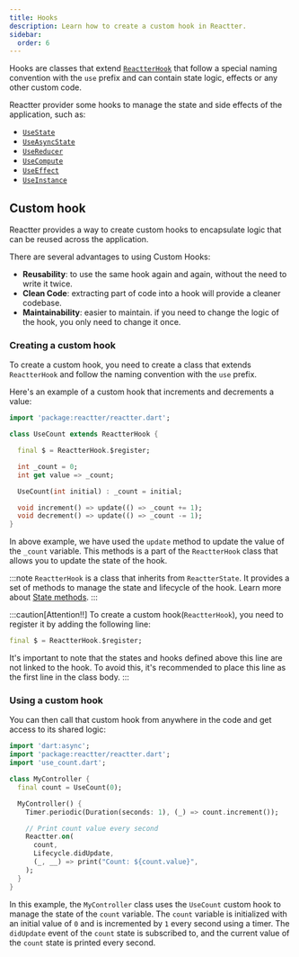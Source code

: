 ```yaml
---
title: Hooks
description: Learn how to create a custom hook in Reactter.
sidebar:
  order: 6
---
```



Hooks are classes that extend [`ReactterHook`](https://pub.dev/documentation/reactter/latest/reactter/ReactterHook-class.html) that follow a special naming convention with the `use` prefix and can contain state logic, effects or any other custom code.

Reactter provider some hooks to manage the state and side effects of the application, such as:

- [`UseState`](/reactter/hooks/use_state)
- [`UseAsyncState`](/reactter/hooks/use_async_state)
- [`UseReducer`](/reactter/hooks/use_reducer)
- [`UseCompute`](/reactter/hooks/use_compute)
- [`UseEffect`](/reactter/hooks/use_effect)
- [`UseInstance`](/reactter/hooks/use_instance)

## Custom hook

Reactter provides a way to create custom hooks to encapsulate logic that can be reused across the application.

There are several advantages to using Custom Hooks:

- **Reusability**: to use the same hook again and again, without the need to write it twice.
- **Clean Code**: extracting part of code into a hook will provide a cleaner codebase.
- **Maintainability**: easier to maintain. if you need to change the logic of the hook, you only need to change it once.


### Creating a custom hook

To create a custom hook, you need to create a class that extends `ReactterHook` and follow the naming convention with the `use` prefix.

Here's an example of a custom hook that increments and decrements a value:

```dart title="use_count.dart" "ReactterHook" "ReactterHook.$register" {"* This line is REQUIRED!!":4-5} "update" "_count"
import 'package:reactter/reactter.dart';

class UseCount extends ReactterHook {

  final $ = ReactterHook.$register;

  int _count = 0;
  int get value => _count;

  UseCount(int initial) : _count = initial;

  void increment() => update(() => _count += 1);
  void decrement() => update(() => _count -= 1);
}
```

In above example, we have used the `update` method to update the value of the `_count` variable.
This methods is a part of the `ReactterHook` class that allows you to update the state of the hook.

:::note
`ReactterHook` is a class that inherits from `ReactterState`.
It provides a set of methods to manage the state and lifecycle of the hook.
Learn more about [State methods](/reactter/core_concepts/state_management/#state-methods).
:::

:::caution[Attention!!]
To create a custom hook(`ReactterHook`), you need to register it by adding the following line:

```dart showLineNumbers=false
final $ = ReactterHook.$register;
```

It's important to note that the states and hooks defined above this line are not linked to the hook.
To avoid this, it's recommended to place this line as the first line in the class body.
:::

### Using a custom hook

You can then call that custom hook from anywhere in the code and get access to its shared logic:

```dart title="my_controller.dart" "Reactter.on" "Lifecycle.didUpdate" "UseCount" /count(?! )(?!.dart)/ "count.value" "count.increment"
import 'dart:async';
import 'package:reactter/reactter.dart';
import 'use_count.dart';

class MyController {
  final count = UseCount(0);

  MyController() {
    Timer.periodic(Duration(seconds: 1), (_) => count.increment());

    // Print count value every second
    Reactter.on(
      count,
      Lifecycle.didUpdate,
      (_, __) => print("Count: ${count.value}",
    );
  }
}
```

In this example, the `MyController` class uses the `UseCount` custom hook to manage the state of the `count` variable.
The `count` variable is initialized with an initial value of `0` and is incremented by `1` every second using a timer.
The `didUpdate` event of the `count` state is subscribed to, and the current value of the `count` state is printed every second.
